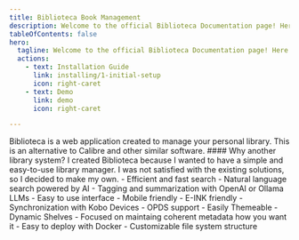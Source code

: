 ```yaml
---
title: Biblioteca Book Management
description: Welcome to the official Biblioteca Documentation page! Here you will find all the information you need to get started with and use Biblioteca.
tableOfContents: false
hero:
  tagline: Welcome to the official Biblioteca Documentation page! Here you will find all the information you need to get started with and use Biblioteca.
  actions:
    - text: Installation Guide
      link: installing/1-initial-setup
      icon: right-caret
    - text: Demo
      link: demo
      icon: right-caret

---
```



<CardGrid>
    <Card title="What is Biblioteca?">
        Biblioteca is a web application created to manage your personal library. This is an alternative to Calibre and other similar
        software.
        #### Why another library system?
        I created Biblioteca because I wanted to have a simple and easy-to-use library manager. I was not satisfied with the existing
        solutions, so I decided to make my own.
    </Card>
    <Card title="Features" >
    - Efficient and fast search
    - Natural language search powered by AI
    - Tagging and summarization with OpenAI or Ollama LLMs
    - Easy to use interface
    - Mobile friendly
    - E-INK friendly
    - Synchronization with Kobo Devices
    - OPDS support
    - Easily Themeable
    - Dynamic Shelves
    - Focused on maintaing coherent metadata how you want it
    - Easy to deploy with Docker
    - Customizable file system structure
</Card>

</CardGrid>
